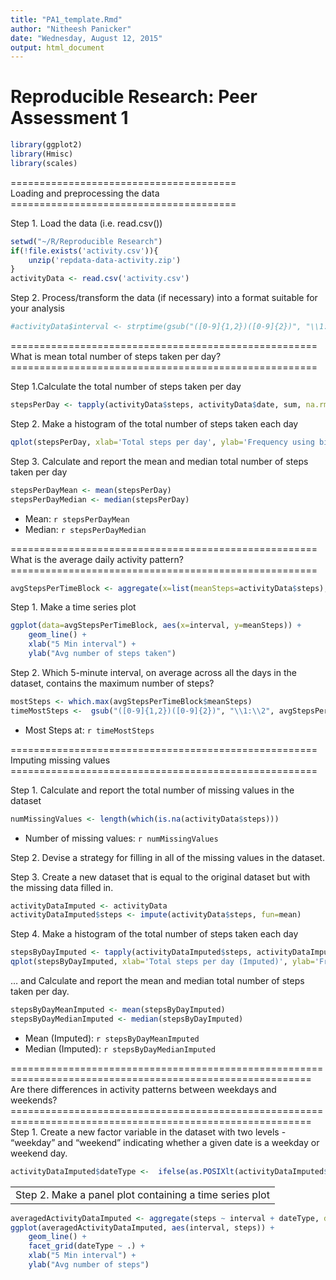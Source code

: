 ```yaml
---
title: "PA1_template.Rmd"
author: "Nitheesh Panicker"
date: "Wednesday, August 12, 2015"
output: html_document
---
```


# Reproducible Research: Peer Assessment 1

```r
library(ggplot2)
library(Hmisc)
library(scales)
```
=======================================  
 Loading and preprocessing the data    
=======================================  
  
Step 1. Load the data (i.e. read.csv())      

```r
setwd("~/R/Reproducible Research")
if(!file.exists('activity.csv')){
    unzip('repdata-data-activity.zip')
}
activityData <- read.csv('activity.csv')
```

Step 2. Process/transform the data (if necessary) into a format suitable for your analysis  

```r
#activityData$interval <- strptime(gsub("([0-9]{1,2})([0-9]{2})", "\\1:\\2", activityData$interval), format='%H:%M')
```

=====================================================  
 What is mean total number of steps taken per day?  
=====================================================  


Step 1.Calculate the total number of steps taken per day  

```r
stepsPerDay <- tapply(activityData$steps, activityData$date, sum, na.rm=TRUE)
```

Step 2. Make a histogram of the total number of steps taken each day  

```r
qplot(stepsPerDay, xlab='Total steps per day', ylab='Frequency using binwith 500', binwidth=500)
```

Step 3. Calculate and report the mean and median total number of steps taken per day  

```r
stepsPerDayMean <- mean(stepsPerDay)
stepsPerDayMedian <- median(stepsPerDay)
```
* Mean: `r stepsPerDayMean`
* Median:  `r stepsPerDayMedian`

=====================================================  
 What is the average daily activity pattern?  
=====================================================  
```r
avgStepsPerTimeBlock <- aggregate(x=list(meanSteps=activityData$steps), by=list(interval=activityData$interval), FUN=mean, na.rm=TRUE)
```

Step 1. Make a time series plot  

```r
ggplot(data=avgStepsPerTimeBlock, aes(x=interval, y=meanSteps)) +
    geom_line() +
    xlab("5 Min interval") +
    ylab("Avg number of steps taken") 
```

Step 2. Which 5-minute interval, on average across all the days in the dataset, contains the maximum number of steps?  

```r
mostSteps <- which.max(avgStepsPerTimeBlock$meanSteps)
timeMostSteps <-  gsub("([0-9]{1,2})([0-9]{2})", "\\1:\\2", avgStepsPerTimeBlock[mostSteps,'interval'])
```

* Most Steps at: `r timeMostSteps`

=====================================================  
 Imputing missing values  
=====================================================    

Step 1. Calculate and report the total number of missing values in the dataset   

```r
numMissingValues <- length(which(is.na(activityData$steps)))
```

* Number of missing values: `r numMissingValues`

Step 2. Devise a strategy for filling in all of the missing values in the dataset.  

Step 3. Create a new dataset that is equal to the original dataset but with the missing data filled in.  

```r
activityDataImputed <- activityData
activityDataImputed$steps <- impute(activityData$steps, fun=mean)
```


Step 4. Make a histogram of the total number of steps taken each day 

```r
stepsByDayImputed <- tapply(activityDataImputed$steps, activityDataImputed$date, sum)
qplot(stepsByDayImputed, xlab='Total steps per day (Imputed)', ylab='Frequency using binwith 500', binwidth=500)
```

... and Calculate and report the mean and median total number of steps taken per day.   

```r
stepsByDayMeanImputed <- mean(stepsByDayImputed)
stepsByDayMedianImputed <- median(stepsByDayImputed)
```
* Mean (Imputed): `r stepsByDayMeanImputed`
* Median (Imputed):  `r stepsByDayMedianImputed`

==========================================================================================================  
 Are there differences in activity patterns between weekdays and weekends?  
==========================================================================================================  
Step 1. Create a new factor variable in the dataset with two levels - "weekday" and "weekend" indicating whether a given date is a weekday or weekend day.  

```r
activityDataImputed$dateType <-  ifelse(as.POSIXlt(activityDataImputed$date)$wday %in% c(0,6), 'weekend', 'weekday')
```
------------------------------------------------------  
Step 2. Make a panel plot containing a time series plot  
------------------------------------------------------  
```r
averagedActivityDataImputed <- aggregate(steps ~ interval + dateType, data=activityDataImputed, mean)
ggplot(averagedActivityDataImputed, aes(interval, steps)) + 
    geom_line() + 
    facet_grid(dateType ~ .) +
    xlab("5 Min interval") + 
    ylab("Avg number of steps")
```